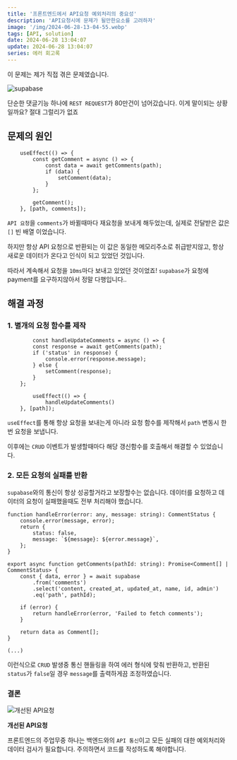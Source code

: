 ```yaml
---
title: '프론트엔드에서 API요청 예외처리의 중요성'
description: 'API요청시에 문제가 될만한요소를 고려하자'
image: '/img/2024-06-28-13-04-55.webp'
tags: [API, solution]
date: 2024-06-28 13:04:07
update: 2024-06-28 13:04:07
series: 에러 회고록
---
```


이 문제는 제가 직접 겪은 문제였습니다.

![supabase](/img/2024-06-28-13-19-58.webp)

단순한 댓글기능 하나에 `REST REQUEST`가 80만건이 넘어갔습니다.
이게 말이되는 상황일까요? 절대 그럴리가 없죠

## 문제의 원인

```tsx title="components/footer/comment/Comment.tsx"
    useEffect(() => {
        const getComment = async () => {
            const data = await getComments(path);
            if (data) {
                setComment(data);
            }
        };

        getComment();
    }, [path, comments]);
```

`API 요청`을 `comments`가 바뀔때마다 재요청을 보내게 해두었는데,
실제로 전달받은 값은 `[]` 빈 배열 이었습니다. 

하지만 항상 API 요청으로 반환되는 이 값은 동일한 메모리주소로 취급받지않고,
항상 새로운 데이터가 온다고 인식이 되고 있었던 것입니다.

따라서 계속해서 요청을 `10ms`마다 보내고 있었던 것이었죠! 
`supabase`가 요청에 payment를 요구하지않아서 정말 다행입니다..

## 해결 과정

### 1. 별개의 요청 함수를 제작
```tsx title="components/footer/comment/Comment.tsx"
        const handleUpdateComments = async () => {
        const response = await getComments(path);
        if ('status' in response) {
            console.error(response.message);
        } else {
            setComment(response);
        }
    };

        useEffect(() => {
            handleUpdateComments()
    }, [path]);
```

`useEffect`를 통해 항상 요청을 보내는게 아니라
요청 함수를 제작해서 `path` 변동시 한번 요청을 보냅니다.

이후에는 `CRUD` 이벤트가 발생할때마다 
해당 갱신함수를 호출해서 해결할 수 있었습니다.

### 2. 모든 요청의 실패를 반환
`supabase`와의 통신이 항상 성공할거라고 보장할수는 없습니다.
데이터를 요청하고 데이터의 요청이 실패했을때도 전부 처리해야 했습니다.

```tsx title="lib/commentParse.ts"
function handleError(error: any, message: string): CommentStatus {
    console.error(message, error);
    return {
        status: false,
        message: `${message}: ${error.message}`,
    };
}

export async function getComments(pathId: string): Promise<Comment[] | CommentStatus> {
    const { data, error } = await supabase
        .from('comments')
        .select('content, created_at, updated_at, name, id, admin')
        .eq('path', pathId);

    if (error) {
        return handleError(error, 'Failed to fetch comments');
    }

    return data as Comment[];
}

(...)
```
이런식으로 `CRUD` 발생중 통신 핸들링을 하여 에러 형식에 맞춰 반환하고,
반환된 `status`가 `false`일 경우 `message`를 출력하게끔 조정하였습니다.


### 결론

![개선된 API요청](/img/2024-06-28-13-57-00.webp)

**개선된 API요청**

프론트엔드의 주업무중 하나는 백엔드와의 `API 통신`이고
모든 실패의 대한 예외처리와 데이터 검사가 필요합니다. 주의하면서 코드를 작성하도록 해야합니다.

